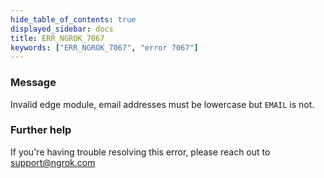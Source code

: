 ```yaml
---
hide_table_of_contents: true
displayed_sidebar: docs
title: ERR_NGROK_7067
keywords: ["ERR_NGROK_7067", "error 7067"]
---
```


### Message

Invalid edge module, email addresses must be lowercase but `EMAIL` is not.

### Further help

If you're having trouble resolving this error, please reach out to [support@ngrok.com](mailto:support@ngrok.com?subject=Help%20with%20ERR_NGROK_7067)
